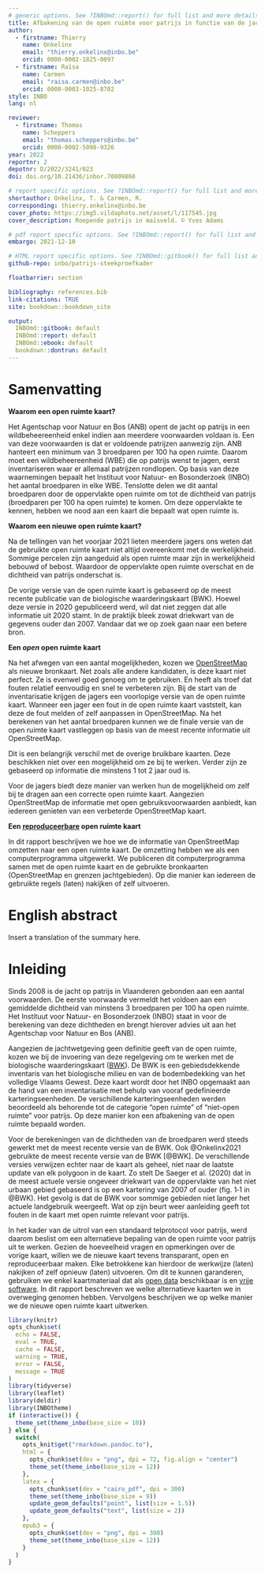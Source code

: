 ```yaml
---
# generic options. See ?INBOmd::report() for full list and more details.
title: Afbakening van de open ruimte voor patrijs in functie van de jachtreglementering
author: 
  - firstname: Thierry
    name: Onkelinx
    email: "thierry.onkelinx@inbo.be"
    orcid: 0000-0002-1825-0097
  - firstname: Raïsa
    name: Carmen
    email: "raisa.carmen@inbo.be"
    orcid: 0000-0003-1025-8702
style: INBO
lang: nl

reviewer: 
  - firstname: Thomas
    name: Scheppers
    email: "thomas.scheppers@inbo.be"
    orcid: 0000-0002-5098-9326
year: 2022
reportnr: 2
depotnr: D/2022/3241/023
doi: doi.org/10.21436/inbor.70809860

# report specific options. See ?INBOmd::report() for full list and more details.
shortauthor: Onkelinx, T. & Carmen, R.
corresponding: thierry.onkelinx@inbo.be
cover_photo: https://img5.vildaphoto.net/asset/l/117545.jpg
cover_description: Roepende patrijs in maïsveld. © Yves Adams

# pdf report specific options. See ?INBOmd::report() for full list and more details.
embargo: 2021-12-10

# HTML report specific options. See ?INBOmd::gitbook() for full list and more details.
github-repo: inbo/patrijs-steekproefkader

floatbarrier: section

bibliography: references.bib
link-citations: TRUE
site: bookdown::bookdown_site

output:
  INBOmd::gitbook: default
  INBOmd::report: default
  INBOmd::ebook: default
  bookdown::dontrun: default
---
```


# Samenvatting {-}

**Waarom een open ruimte kaart?**

Het Agentschap voor Natuur en Bos (ANB) opent de jacht op patrijs in een wildbeheereenheid enkel indien aan meerdere voorwaarden voldaan is.
Een van deze voorwaarden is dat er voldoende patrijzen aanwezig zijn.
ANB hanteert een minimum van 3 broedparen per 100 ha open ruimte.
Daarom moet een wildbeheereenheid (WBE) die op patrijs wenst te jagen, eerst inventariseren waar er allemaal patrijzen rondlopen.
Op basis van deze waarnemingen bepaalt het Instituut voor Natuur- en Bosonderzoek (INBO) het aantal broedparen in elke WBE.
Tenslotte delen we dit aantal broedparen door de oppervlakte open ruimte om tot de dichtheid van patrijs (broedparen per 100 ha open ruimte) te komen.
Om deze oppervlakte te kennen, hebben we nood aan een kaart die bepaalt wat open ruimte is.

**Waarom een nieuwe open ruimte kaart?**

Na de tellingen van het voorjaar 2021 lieten meerdere jagers ons weten dat de gebruikte open ruimte kaart niet altijd overeenkomt met de werkelijkheid.
Sommige percelen zijn aangeduid als open ruimte maar zijn in werkelijkheid bebouwd of bebost.
Waardoor de oppervlakte open ruimte overschat en de dichtheid van patrijs onderschat is.

De vorige versie van de open ruimte kaart is gebaseerd op de meest recente publicatie van de biologische waarderingskaart (BWK).
Hoewel deze versie in 2020 gepubliceerd werd, wil dat niet zeggen dat alle informatie uit 2020 stamt.
In de praktijk bleek zowat driekwart van de gegevens ouder dan 2007.
Vandaar dat we op zoek gaan naar een betere bron.

**Een _open_ open ruimte kaart**

Na het afwegen van een aantal mogelijkheden, kozen we [OpenStreetMap](https://www.openstreetmap.org) als nieuwe bronkaart.
Net zoals alle andere kandidaten, is deze kaart niet perfect.
Ze is evenwel goed genoeg om te gebruiken.
En heeft als troef dat fouten relatief eenvoudig en snel te verbeteren zijn.
Bij de start van de inventarisatie krijgen de jagers een voorlopige versie van de open ruimte kaart.
Wanneer een jager een fout in de open ruimte kaart vaststelt, kan deze de fout melden of zelf aanpassen in OpenStreetMap.
Na het berekenen van het aantal broedparen kunnen we de finale versie van de open ruimte kaart vastleggen op basis van de meest recente informatie uit OpenStreetMap.

Dit is een belangrijk verschil met de overige bruikbare kaarten.
Deze beschikken niet over een mogelijkheid om ze bij te werken.
Verder zijn ze gebaseerd op informatie die minstens 1 tot 2 jaar oud is.

Voor de jagers biedt deze manier van werken hun de mogelijkheid om zelf bij te dragen aan een correcte open ruimte kaart.
Aangezien OpenStreetMap de informatie met open gebruiksvoorwaarden aanbiedt, kan iedereen genieten van een verbeterde OpenStreetMap kaart.

**Een [reproduceerbare](https://nl.wikipedia.org/wiki/Reproduceerbaarheid) open ruimte kaart**

In dit rapport beschrijven we hoe we de informatie van OpenStreetMap omzetten naar een open ruimte kaart.
De omzetting hebben we als een computerprogramma uitgewerkt.
We publiceren dit computerprogramma samen met de open ruimte kaart en de gebruikte bronkaarten (OpenStreetMap en grenzen jachtgebieden).
Op die manier kan iedereen de gebruikte regels (laten) nakijken of zelf uitvoeren.

\benglish

# English abstract {-}

Insert a translation of the summary here.
\eenglish

<!-- hier komt de inhoudstafel bij pdf -->
\mainmatter

# Inleiding

Sinds 2008 is de jacht op patrijs in Vlaanderen gebonden aan een aantal voorwaarden.
De eerste voorwaarde vermeldt het voldoen aan een gemiddelde dichtheid van minstens 3 broedparen per 100 ha open ruimte.
Het Instituut voor Natuur- en Bosonderzoek (INBO) staat in voor de berekening van deze dichtheden en brengt hierover advies uit aan het Agentschap voor Natuur en Bos (ANB).

Aangezien de jachtwetgeving geen definitie geeft van de open ruimte, kozen we bij de invoering van deze regelgeving om te werken met de biologische waarderingskaart ([BWK](https://www.vlaanderen.be/inbo/de-biologische-waarderingskaart/bwk-belang/)).
De BWK is een gebiedsdekkende inventaris van het biologische milieu en van de bodembedekking van het volledige Vlaams Gewest.
Deze kaart wordt door het INBO opgemaakt aan de hand van een inventarisatie met behulp van vooraf gedefinieerde karteringseenheden.
De verschillende karteringseenheden werden beoordeeld als behorende tot de categorie "open ruimte" of "niet-open ruimte" voor patrijs.
Op deze manier kon een afbakening van de open ruimte bepaald worden.

Voor de berekeningen van de dichtheden van de broedparen werd steeds gewerkt met de meest recente versie van de BWK.
Ook @Onkelinx2021 gebruikte de meest recente versie van de BWK [@BWK].
De verschillende versies verwijzen echter naar de kaart als geheel, niet naar de laatste update van elk polygoon in de kaart.
Zo stelt De Saeger et al. (2020) dat in de meest actuele versie ongeveer driekwart van de oppervlakte van het niet urbaan gebied gebaseerd is op een kartering van 2007 of ouder (fig. 1‐1 in @BWK).
Het gevolg is dat de BWK voor sommige gebieden niet langer het actuele landgebruik weergeeft.
Wat op zijn beurt weer aanleiding geeft tot fouten in de kaart met open ruimte relevant voor patrijs.

In het kader van de uitrol van een standaard telprotocol voor patrijs, werd daarom beslist om een alternatieve bepaling van de open ruimte voor patrijs uit te werken.
Gezien de hoeveelheid vragen en opmerkingen over de vorige kaart, willen we de nieuwe kaart tevens transparant, open en reproduceerbaar maken.
Elke betrokkene kan hierdoor de werkwijze (laten) nakijken of zelf opnieuw (laten) uitvoeren.
Om dit te kunnen garanderen, gebruiken we enkel kaartmateriaal dat als [open data](https://nl.wikipedia.org/wiki/Open_data) beschikbaar is en [vrije software](https://nl.wikipedia.org/wiki/Vrije_software_en_opensourcesoftware).
In dit rapport beschreven we welke alternatieve kaarten we in overweging genomen hebben.
Vervolgens beschrijven we op welke manier we de nieuwe open ruimte kaart uitwerken.

```r
library(knitr)
opts_chunk$set(
  echo = FALSE,
  eval = TRUE,
  cache = FALSE,
  warning = TRUE,
  error = FALSE,
  message = TRUE
)
library(tidyverse)
library(leaflet)
library(deldir)
library(INBOtheme)
if (interactive()) {
  theme_set(theme_inbo(base_size = 10))
} else {
  switch(
    opts_knit$get("rmarkdown.pandoc.to"),
    html = {
      opts_chunk$set(dev = "png", dpi = 72, fig.align = "center")
      theme_set(theme_inbo(base_size = 12))
    },
    latex = {
      opts_chunk$set(dev = "cairo_pdf", dpi = 300)
      theme_set(theme_inbo(base_size = 9))
      update_geom_defaults("point", list(size = 1.5))
      update_geom_defaults("text", list(size = 2))
    },
    epub3 = {
      opts_chunk$set(dev = "png", dpi = 300)
      theme_set(theme_inbo(base_size = 12))
    }
  )
}
```
